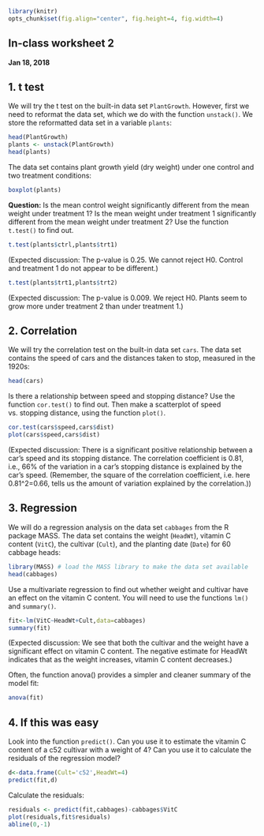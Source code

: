 ```r
library(knitr)
opts_chunk$set(fig.align="center", fig.height=4, fig.width=4)
```
## In-class worksheet 2
**Jan 18, 2018**

## 1. t test

We will try the t test on the built-in data set `PlantGrowth`. However, first we need to reformat the data set, which we do with the function `unstack()`. We store the reformatted data set in a variable `plants`:

```r
head(PlantGrowth)
plants <- unstack(PlantGrowth)
head(plants)
```

The data set contains plant growth yield (dry weight) under one control and two treatment conditions:
```r
boxplot(plants)
```

**Question:** Is the mean control weight significantly different from the mean weight under treatment 1? Is the mean weight under treatment 1 significantly different from the mean weight under treatment 2? Use the function `t.test()` to find out.

```r
t.test(plants$ctrl,plants$trt1)
```
(Expected discussion: The p-value is 0.25. We cannot reject H0. Control and treatment 1 do not appear to be different.)

```r
t.test(plants$trt1,plants$trt2)
```
(Expected discussion: The p-value is 0.009. We reject H0. Plants seem to grow more under treatment 2 than under treatment 1.)

## 2. Correlation

We will try the correlation test on the built-in data set `cars`. The data set contains the speed of cars and the distances taken to stop, measured in the 1920s:

```r
head(cars)
```

Is there a relationship between speed and stopping distance? Use the function `cor.test()` to find out. Then make a scatterplot of speed vs. stopping distance, using the function `plot()`.

```r
cor.test(cars$speed,cars$dist)
plot(cars$speed,cars$dist)
```
(Expected discussion: There is a significant positive relationship between a car’s speed and its stopping distance. The correlation coefficient is 0.81, i.e., 66% of the variation in a car’s stopping distance is explained by the car’s speed. (Remember, the square of the correlation coefficient, i.e. here 0.81^2=0.66, tells us the amount of variation explained by the correlation.))

## 3. Regression

We will do a regression analysis on the data set `cabbages` from the R package MASS. The data set contains the weight (`HeadWt`), vitamin C content (`VitC`), the cultivar (`Cult`), and the planting date (`Date`) for 60 cabbage heads:

```r
library(MASS) # load the MASS library to make the data set available
head(cabbages)
```

Use a multivariate regression to find out whether weight and cultivar have an effect on the vitamin C content. You will need to use the functions `lm()` and `summary()`.

```r
fit<-lm(VitC~HeadWt+Cult,data=cabbages)
summary(fit)
```
(Expected discussion: We see that both the cultivar and the weight have a significant effect on vitamin C content. The negative estimate for HeadWt indicates that as the weight increases, vitamin C content decreases.)

Often, the function anova() provides a simpler and cleaner summary of the model fit:
```r
anova(fit)
```

## 4. If this was easy

Look into the function `predict()`. Can you use it to estimate the vitamin C content of a c52 cultivar with a weight of 4? Can you use it to calculate the residuals of the regression model?

```r
d<-data.frame(Cult='c52',HeadWt=4)
predict(fit,d)
```

Calculate the residuals:
```r
residuals <- predict(fit,cabbages)-cabbages$VitC
plot(residuals,fit$residuals)
abline(0,-1)
```

